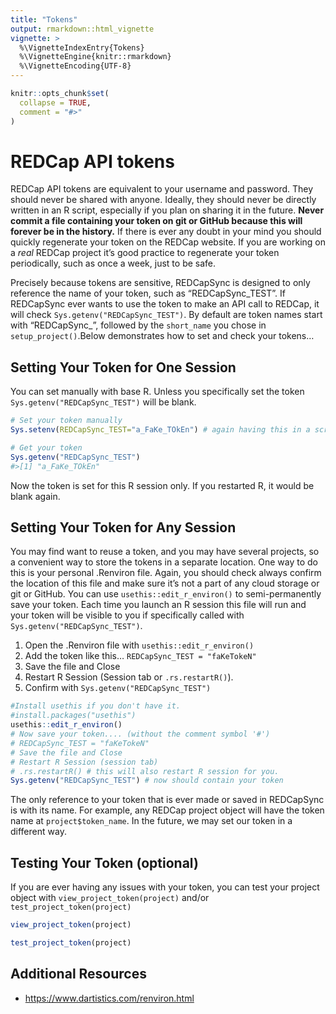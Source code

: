 ```yaml
---
title: "Tokens"
output: rmarkdown::html_vignette
vignette: >
  %\VignetteIndexEntry{Tokens}
  %\VignetteEngine{knitr::rmarkdown}
  %\VignetteEncoding{UTF-8}
---
```


```r
knitr::opts_chunk$set(
  collapse = TRUE,
  comment = "#>"
)
```

# REDCap API tokens

REDCap API tokens are equivalent to your username and password. They should never be shared with anyone. Ideally, they should never be directly written in an R script, especially if you plan on sharing it in the future. **Never commit a file containing your token on git or GitHub because this will forever be in the history.** If there is ever any doubt in your mind you should quickly regenerate your token on the REDCap website. If you are working on a *real* REDCap project it's good practice to regenerate your token periodically, such as once a week, just to be safe.

Precisely because tokens are sensitive, REDCapSync is designed to only reference the name of your token, such as "REDCapSync_TEST". If REDCapSync ever wants to use the token to make an API call to REDCap, it will check `Sys.getenv("REDCapSync_TEST")`. By default are token names start with "REDCapSync_", followed by the `short_name` you chose in `setup_project()`.Below demonstrates how to set and check your tokens...

## Setting Your Token for One Session

You can set manually with base R. Unless you specifically set the token `Sys.getenv("REDCapSync_TEST")` will be blank.

```r
# Set your token manually
Sys.setenv(REDCapSync_TEST="a_FaKe_TOkEn") # again having this in a script is not advised but possible

# Get your token
Sys.getenv("REDCapSync_TEST")
#>[1] "a_FaKe_TOkEn"
```

Now the token is set for this R session only. If you restarted R, it would be blank again.

## Setting Your Token for Any Session

You may find want to reuse a token, and you may have several projects, so a convenient way to store the tokens in a separate location. One way to do this is your personal .Renviron file. Again, you should check always confirm the location of this file and make sure it's not a part of any cloud storage or git or GitHub. You can use `usethis::edit_r_environ()` to semi-permanently save your token. Each time you launch an R session this file will run and your token will be visible to you if specifically called with `Sys.getenv("REDCapSync_TEST")`.

1.  Open the .Renviron file with `usethis::edit_r_environ()`
2.  Add the token like this... `REDCapSync_TEST = "faKeTokeN"`
3.  Save the file and Close
4.  Restart R Session (Session tab or `.rs.restartR()`).
5.  Confirm with `Sys.getenv("REDCapSync_TEST")`

```r
#Install usethis if you don't have it.
#install.packages("usethis") 
usethis::edit_r_environ()
# Now save your token.... (without the comment symbol '#')
# REDCapSync_TEST = "faKeTokeN"
# Save the file and Close
# Restart R Session (session tab)
# .rs.restartR() # this will also restart R session for you.
Sys.getenv("REDCapSync_TEST") # now should contain your token
```

The only reference to your token that is ever made or saved in REDCapSync is with its name. For example, any REDCap project object will have the token name at `project$token_name`. In the future, we may set our token in a different way. 

## Testing Your Token (optional)

If you are ever having any issues with your token, you can test your project object with `view_project_token(project)` and/or `test_project_token(project)`

```r

view_project_token(project)

test_project_token(project)

```

## Additional Resources

-   <https://www.dartistics.com/renviron.html>
